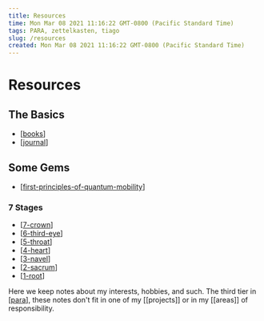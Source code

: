 ```yaml
---
title: Resources
time: Mon Mar 08 2021 11:16:22 GMT-0800 (Pacific Standard Time)
tags: PARA, zettelkasten, tiago
slug: /resources
created: Mon Mar 08 2021 11:16:22 GMT-0800 (Pacific Standard Time)
---
```


# Resources

## The Basics

- [[books]]
- [[journal]]

## Some Gems

- [[first-principles-of-quantum-mobility]]

### 7 Stages

- [[7-crown]]
- [[6-third-eye]]
- [[5-throat]]
- [[4-heart]]
- [[3-navel]]
- [[2-sacrum]]
- [[1-root]]

Here we keep notes about my interests, hobbies, and such. The third tier in [[para]], these notes don't fit in one of my [[projects]] or in my [[areas]] of responsibility.

[//begin]: # "Autogenerated link references for markdown compatibility"
[books]: resources/books "Books"
[journal]: journal "A Journal of Kerrbear"
[first-principles-of-quantum-mobility]: resources/Mobility/first-principles-of-quantum-mobility "First Principles of Quantum Mobility"
[7-crown]: resources/7-stages/7-crown "Crown"
[6-third-eye]: resources/7-stages/6-third-eye "Third Eye"
[5-throat]: resources/7-stages/5-throat "Throat"
[4-heart]: resources/7-stages/4-heart "Heart"
[3-navel]: resources/7-stages/3-navel "Navel"
[2-sacrum]: resources/7-stages/2-sacrum "Sacrum"
[1-root]: resources/7-stages/1-root "Root"
[para]: archives/roam/para "PARA method"
[//end]: # "Autogenerated link references"
